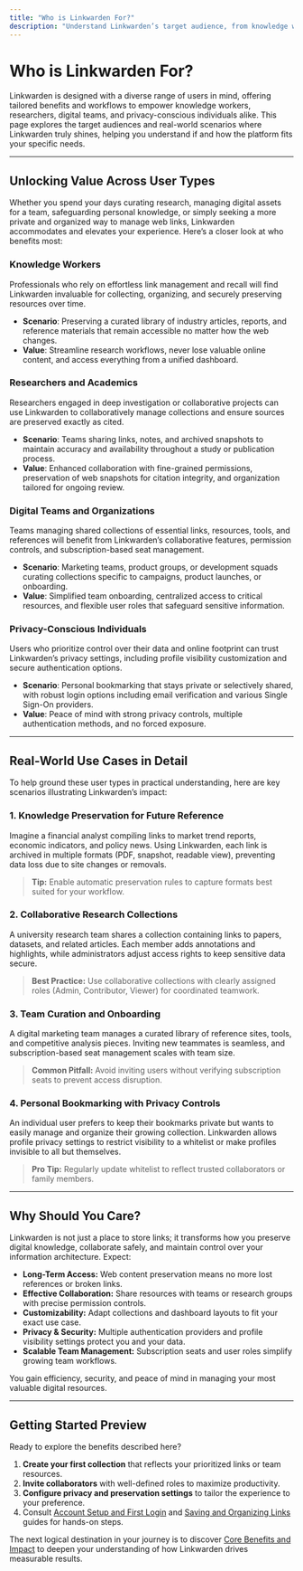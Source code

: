 ```yaml
---
title: "Who is Linkwarden For?"
description: "Understand Linkwarden’s target audience, from knowledge workers, researchers, and digital teams to privacy-conscious individuals. Explore key scenarios—such as knowledge preservation, research collaboration, and team curation—that illustrate the product’s unique benefits."
---
```


# Who is Linkwarden For?

Linkwarden is designed with a diverse range of users in mind, offering tailored benefits and workflows to empower knowledge workers, researchers, digital teams, and privacy-conscious individuals alike. This page explores the target audiences and real-world scenarios where Linkwarden truly shines, helping you understand if and how the platform fits your specific needs.

---

## Unlocking Value Across User Types

Whether you spend your days curating research, managing digital assets for a team, safeguarding personal knowledge, or simply seeking a more private and organized way to manage web links, Linkwarden accommodates and elevates your experience. Here’s a closer look at who benefits most:

### Knowledge Workers

Professionals who rely on effortless link management and recall will find Linkwarden invaluable for collecting, organizing, and securely preserving resources over time.

- **Scenario**: Preserving a curated library of industry articles, reports, and reference materials that remain accessible no matter how the web changes.
- **Value**: Streamline research workflows, never lose valuable online content, and access everything from a unified dashboard.

### Researchers and Academics

Researchers engaged in deep investigation or collaborative projects can use Linkwarden to collaboratively manage collections and ensure sources are preserved exactly as cited.

- **Scenario**: Teams sharing links, notes, and archived snapshots to maintain accuracy and availability throughout a study or publication process.
- **Value**: Enhanced collaboration with fine-grained permissions, preservation of web snapshots for citation integrity, and organization tailored for ongoing review.

### Digital Teams and Organizations

Teams managing shared collections of essential links, resources, tools, and references will benefit from Linkwarden’s collaborative features, permission controls, and subscription-based seat management.

- **Scenario**: Marketing teams, product groups, or development squads curating collections specific to campaigns, product launches, or onboarding.
- **Value**: Simplified team onboarding, centralized access to critical resources, and flexible user roles that safeguard sensitive information.

### Privacy-Conscious Individuals

Users who prioritize control over their data and online footprint can trust Linkwarden’s privacy settings, including profile visibility customization and secure authentication options.

- **Scenario**: Personal bookmarking that stays private or selectively shared, with robust login options including email verification and various Single Sign-On providers.
- **Value**: Peace of mind with strong privacy controls, multiple authentication methods, and no forced exposure.

---

## Real-World Use Cases in Detail

To help ground these user types in practical understanding, here are key scenarios illustrating Linkwarden’s impact:

### 1. Knowledge Preservation for Future Reference

Imagine a financial analyst compiling links to market trend reports, economic indicators, and policy news. Using Linkwarden, each link is archived in multiple formats (PDF, snapshot, readable view), preventing data loss due to site changes or removals.

> **Tip:** Enable automatic preservation rules to capture formats best suited for your workflow.

### 2. Collaborative Research Collections

A university research team shares a collection containing links to papers, datasets, and related articles. Each member adds annotations and highlights, while administrators adjust access rights to keep sensitive data secure.

> **Best Practice:** Use collaborative collections with clearly assigned roles (Admin, Contributor, Viewer) for coordinated teamwork.

### 3. Team Curation and Onboarding

A digital marketing team manages a curated library of reference sites, tools, and competitive analysis pieces. Inviting new teammates is seamless, and subscription-based seat management scales with team size.

> **Common Pitfall:** Avoid inviting users without verifying subscription seats to prevent access disruption.

### 4. Personal Bookmarking with Privacy Controls

An individual user prefers to keep their bookmarks private but wants to easily manage and organize their growing collection. Linkwarden allows profile privacy settings to restrict visibility to a whitelist or make profiles invisible to all but themselves.

> **Pro Tip:** Regularly update whitelist to reflect trusted collaborators or family members.

---

## Why Should You Care?

Linkwarden is not just a place to store links; it transforms how you preserve digital knowledge, collaborate safely, and maintain control over your information architecture. Expect:

- **Long-Term Access:** Web content preservation means no more lost references or broken links.
- **Effective Collaboration:** Share resources with teams or research groups with precise permission controls.
- **Customizability:** Adapt collections and dashboard layouts to fit your exact use case.
- **Privacy & Security:** Multiple authentication providers and profile visibility settings protect you and your data.
- **Scalable Team Management:** Subscription seats and user roles simplify growing team workflows.

You gain efficiency, security, and peace of mind in managing your most valuable digital resources.

---

## Getting Started Preview

Ready to explore the benefits described here?

1. **Create your first collection** that reflects your prioritized links or team resources.
2. **Invite collaborators** with well-defined roles to maximize productivity.
3. **Configure privacy and preservation settings** to tailor the experience to your preference.
4. Consult [Account Setup and First Login](/getting-started/configuration-initial-setup/account-setup-login) and [Saving and Organizing Links](/guides/core-user-workflows/saving-links) guides for hands-on steps.

The next logical destination in your journey is to discover [Core Benefits and Impact](/overview/introduction-value/core-benefits) to deepen your understanding of how Linkwarden drives measurable results.